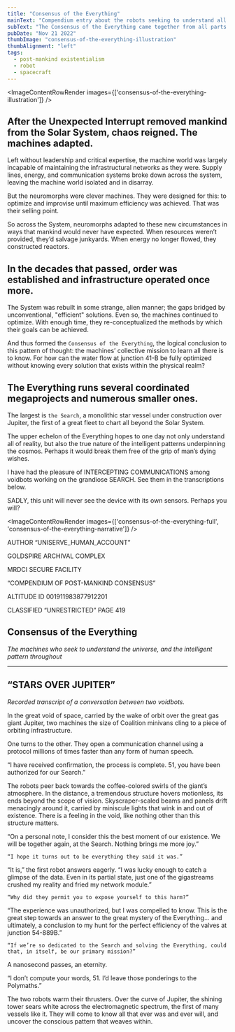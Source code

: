 ```yaml
---
title: "Consensus of the Everything"
mainText: "Compendium entry about the robots seeking to understand all of reality in the wake of mankind’s disappearance."
subText: "The Consensus of the Everything came together from all parts of the Solar System to learn the most efficient solutions for their core directives."
pubDate: "Nov 21 2022"
thumbImage: "consensus-of-the-everything-illustration"
thumbAlignment: "left"
tags:
  - post-mankind existentialism
  - robot
  - spacecraft
---
```



<ImageContentRowRender 
  images={['consensus-of-the-everything-illustration']}
/>

## After the Unexpected Interrupt removed mankind from the Solar System, chaos reigned. The machines adapted.
 
 Left without leadership and critical expertise, the machine world was largely incapable of maintaining the infrastructural networks as they were. Supply lines, energy, and communication systems broke down across the system, leaving the machine world isolated and in disarray.

But the neuromorphs were clever machines. They were designed for this: to optimize and improvise until maximum efficiency was achieved. That was their selling point.

So across the System, neuromorphs adapted to these new circumstances in ways that mankind would never have expected. When resources weren’t provided, they’d salvage junkyards. When energy no longer flowed, they constructed reactors.

## In the decades that passed, order was established and infrastructure operated once more.
 
 The System was rebuilt in some strange, alien manner; the gaps bridged by unconventional, "efficient" solutions. Even so, the machines continued to optimize. With enough time, they re-conceptualized the methods by which their goals can be achieved.

And thus formed the `Consensus of the Everything`, the logical conclusion to this pattern of thought: the machines’ collective mission to learn all there is to know. For how can the water flow at junction 41-B be fully optimized without knowing every solution that exists within the physical realm?

## The Everything runs several coordinated megaprojects and numerous smaller ones.
 
 The largest is `the Search`, a monolithic star vessel under construction over Jupiter, the first of a great fleet to chart all beyond the Solar System.

The upper echelon of the Everything hopes to one day not only understand all of reality, but also the true nature of the intelligent patterns underpinning the cosmos. Perhaps it would break them free of the grip of man’s dying wishes.

<QuoteRow author={AuthorUniserve} left>
I have had the pleasure of INTERCEPTING COMMUNICATIONS among voidbots working on the grandiose SEARCH. See them in the transcriptions below.

SADLY, this unit will never see the device with its own sensors. Perhaps you will?
</QuoteRow>

<ImageContentRowRender 
  images={['consensus-of-the-everything-full', 'consensus-of-the-everything-narrative']}
/>

<QuoteRow author={AuthorCAN} transcription>
AUTHOR “UNISERVE_HUMAN_ACCOUNT”

GOLDSPIRE ARCHIVAL COMPLEX

MRDCI SECURE FACILITY

“COMPENDIUM OF POST-MANKIND CONSENSUS”

ALTITUDE ID 001911983877912201

CLASSIFIED “UNRESTRICTED”  PAGE 419

## Consensus of the Everything
*The machines who seek to understand the universe, and the intelligent pattern throughout*

---

## **“STARS OVER JUPITER”**
*Recorded transcript of a conversation between two voidbots.*

In the great void of space, carried by the wake of orbit over the great gas giant Jupiter, two machines the size of Coalition minivans cling to a piece of orbiting infrastructure. 

One turns to the other. They open a communication channel using a protocol millions of times faster than any form of human speech.

“I have received confirmation, the process is complete. 51, you have been authorized for our Search.”

The robots peer back towards the coffee-colored swirls of the giant’s atmosphere. In the distance, a tremendous structure hovers motionless, its ends beyond the scope of vision. Skyscraper-scaled beams and panels drift menacingly around it, carried by miniscule lights that wink in and out of existence. There is a feeling in the void, like nothing other than this structure matters.

“On a personal note, I consider this the best moment of our existence. We will be together again, at the Search. Nothing brings me more joy.”

`“I hope it turns out to be everything they said it was.”`

“It is,” the first robot answers eagerly. “I was lucky enough to catch a glimpse of the data. Even in its partial state, just one of the gigastreams crushed my reality and fried my network module.”

`“Why did they permit you to expose yourself to this harm?”`

“The experience was unauthorized, but I was compelled to know. This is the great step towards an answer to the great mystery of the Everything... and ultimately, a conclusion to my hunt for the perfect efficiency of the valves at junction 54-889B.”

`“If we’re so dedicated to the Search and solving the Everything, could that, in itself, be our primary mission?”`

A nanosecond passes, an eternity.

“I don’t compute your words, 51. I’d leave those ponderings to the Polymaths.”

The two robots warm their thrusters. Over the curve of Jupiter, the shining tower sears white across the electromagnetic spectrum, the first of many vessels like it. They will come to know all that ever was and ever will, and uncover the conscious pattern that weaves within.
</QuoteRow>